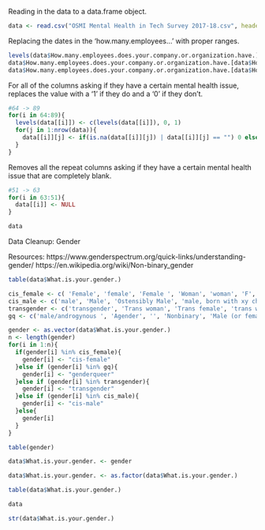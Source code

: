 Reading in the data to a data.frame object.
```r
data <- read.csv("OSMI Mental Health in Tech Survey 2017-18.csv", header=TRUE)
```

Replacing the dates in the 'how.many.employees...' with proper ranges.
```r
levels(data$How.many.employees.does.your.company.or.organization.have.) <- c(levels(data$How.many.employees.does.your.company.or.organization.have.), "1-5", "6-25")
data$How.many.employees.does.your.company.or.organization.have.[data$How.many.employees.does.your.company.or.organization.have.=="5-Jan"] <- "1-5"
data$How.many.employees.does.your.company.or.organization.have.[data$How.many.employees.does.your.company.or.organization.have.=="25-Jun"] <- "6-25"
```

For all of the columns asking if they have a certain mental health issue, replaces the value with a '1' if they do and a '0' if they don't.
```r
#64 -> 89
for(i in 64:89){
  levels(data[[i]]) <- c(levels(data[[i]]), 0, 1)
  for(j in 1:nrow(data)){
    data[[i]][j] <- if(is.na(data[[i]][j]) | data[[i]][j] == "") 0 else 1
  }
}
```

Removes all the repeat columns asking if they have a certain mental health issue that are completely blank.
```r
#51 -> 63
for(i in 63:51){
  data[[i]] <- NULL 
}
```

```r
data
```


Data Cleanup: Gender

Resources:
https://www.genderspectrum.org/quick-links/understanding-gender/
https://en.wikipedia.org/wiki/Non-binary_gender

```r
table(data$What.is.your.gender.)
```
```r
cis_female <- c( 'Female', 'female', 'Female ', 'Woman', 'woman', 'F', 'f', 'I identify as female', '*shrug emoji* (F)', 'Cis woman', 'Female (cisgender)', 'Cis-Female', 'Cisgendered woman', 'She/her/they/them', 'Cis female', 'cisgender female', 'femalw', 'femail', 'female (cis)', 'My sex is female.', 'female (cisgender)', 'Female (cis) ', 'Woman-identified', 'cis-Female', 'cis female', 'F, cisgender', 'Cis female ')
cis_male <- c('male', 'Male', 'Ostensibly Male', 'male, born with xy chromosoms', 'Malel', 'M', 'MALE', 'm', 'Cis-male', 'Male ', 'cis male ', 'Cis Male', 'Man', 'Cisgender male', 'cis-male', 'Mail', 'cis hetero male', 'Male (cis)', "male (hey this is the tech industry you're talking about)", 'God King of the Valajar', 'Cis male', 'man', 'Male, cis', 'cis male', 'dude' , 'SWM')
transgender <- c('transgender', 'Trans woman', 'Trans female', 'trans woman', 'Transfeminine', 'Trans man')
gq <- c('male/androgynous ', 'Agender', '', 'Nonbinary', 'Male (or female, or both)', 'non binary', 'Female/gender non-binary.', 'N/A', 'genderfluid', 'Genderqueer', 'Demiguy', 'none', 'non-binary', 'Other', 'NB', 'Genderfluid', 'Nonbinary/femme', 'gender non-conforming woman', 'uhhhhhhhhh fem genderqueer?', 'n/a', 'Non-binary', 'Agender/genderfluid', 'Male-ish', 'sometimes', 'Contextual', 'Non binary', 'Genderqueer demigirl', 'Genderqueer/non-binary', 'nonbinary', 'Female-ish', '\\-', 'None')
```

```r
gender <- as.vector(data$What.is.your.gender.)
n <- length(gender)
for(i in 1:n){
  if(gender[i] %in% cis_female){
    gender[i] <- "cis-female"
  }else if (gender[i] %in% gq){
    gender[i] <- "genderqueer"
  }else if (gender[i] %in% transgender){
    gender[i] <- "transgender"
  }else if (gender[i] %in% cis_male){
    gender[i] <- "cis-male"
  }else{
    gender[i]
  }
}
```

```r
table(gender)
```

```r
data$What.is.your.gender. <- gender
```

```r
data$What.is.your.gender. <- as.factor(data$What.is.your.gender.)
```


```r
table(data$What.is.your.gender.)
```
```r
data
```
```r
str(data$What.is.your.gender.)
```


